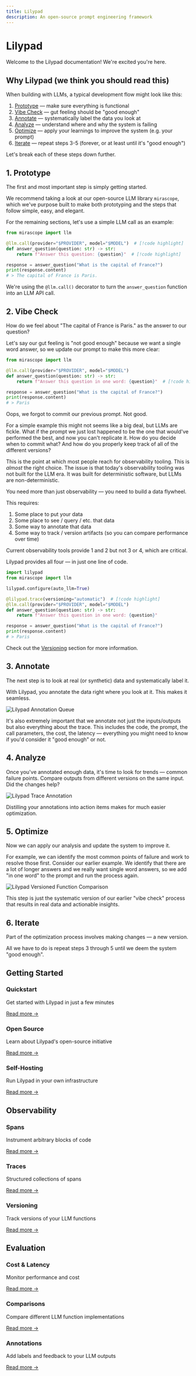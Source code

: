 ```yaml
---
title: Lilypad
description: An open-source prompt engineering framework
---
```


# Lilypad

Welcome to the Lilypad documentation! We're excited you're here.

## Why Lilypad (we think you should read this)

When building with LLMs, a typical development flow might look like this:

1. [Prototype](#1-prototype) — make sure everything is functional
2. [Vibe Check](#2-vibe-check) — gut feeling should be "good enough"
3. [Annotate](#3-annotate) — systematically label the data you look at
4. [Analyze](#4-analyze) — understand where and why the system is failing
5. [Optimize](#5-optimize) — apply your learnings to improve the system (e.g. your prompt)
6. [Iterate](#6-iterate) — repeat steps 3-5 (forever, or at least until it's "good enough")

Let's break each of these steps down further.

## 1. Prototype

The first and most important step is simply getting started.

We recommend taking a look at our open-source LLM library `mirascope`, which we've purpose built to make both prototyping and the steps that follow simple, easy, and elegant.

For the remaining sections, let's use a simple LLM call as an example:

```python
from mirascope import llm

@llm.call(provider="$PROVIDER", model="$MODEL")  # [!code highlight]
def answer_question(question: str) -> str:
    return f"Answer this question: {question}"  # [!code highlight]

response = answer_question("What is the capital of France?")
print(response.content)
# > The capital of France is Paris.
```

We're using the `@llm.call()` decorator to turn the `answer_question` function into an LLM API call.

## 2. Vibe Check

How do we feel about "The capital of France is Paris." as the answer to our question?

Let's say our gut feeling is "not good enough" because we want a single word answer, so we update our prompt to make this more clear:

```python
from mirascope import llm

@llm.call(provider="$PROVIDER", model="$MODEL")
def answer_question(question: str) -> str:
    return f"Answer this question in one word: {question}"  # [!code highlight]

response = answer_question("What is the capital of France?")
print(response.content)
# > Paris
```

Oops, we forgot to commit our previous prompt. Not good.

For a simple example this might not seems like a big deal, but LLMs are fickle. What if the prompt we just lost happened to be the one that would've performed the best, and now you can't replicate it. How do you decide when to commit what? And how do you properly keep track of all of the different versions?

This is the point at which most people reach for observability tooling. This is *almost* the right choice. The issue is that today's observability tooling was not built for the LLM era. It was built for deterministic software, but LLMs are non-deterministic.

You need more than just observability — you need to build a data flywheel.

This requires:

1. Some place to put your data
2. Some place to see / query / etc. that data
3. Some way to annotate that data
4. Some way to track / version artifacts (so you can compare performance over time)

Current observability tools provide 1 and 2 but not 3 or 4, which are critical.

Lilypad provides all four — in just one line of code.

```python {6}
import lilypad
from mirascope import llm

lilypad.configure(auto_llm=True)

@lilypad.trace(versioning="automatic")  # [!code highlight]
@llm.call(provider="$PROVIDER", model="$MODEL")
def answer_question(question: str) -> str:
    return f"Answer this question in one word: {question}"

response = answer_question("What is the capital of France?")
print(response.content)
# > Paris
```

Check out the [Versioning](./observability/versioning.mdx) section for more information.

## 3. Annotate

The next step is to look at real (or synthetic) data and systematically label it.

With Lilypad, you annotate the data right where you look at it. This makes it seamless.

![Lilypad Annotation Queue](/assets/docs/lilypad/welcome/annotation-queue.png)

It's also extremely important that we annotate not just the inputs/outputs but also everything about the trace. This includes the code, the prompt, the call parameters, the cost, the latency — everything you might need to know if you'd consider it "good enough" or not.

## 4. Analyze

Once you've annotated enough data, it's time to look for trends — common failure points. Compare outputs from different versions on the same input. Did the changes help?

![Lilypad Trace Annotation](/assets/docs/lilypad/welcome/trace-annotation.png)

Distilling your annotations into action items makes for much easier optimization.

## 5. Optimize

Now we can apply our analysis and update the system to improve it.

For example, we can identify the most common points of failure and work to resolve those first. Consider our earlier example. We identify that there are a lot of longer answers and we really want single word answers, so we add "in one word" to the prompt and run the process again.

![Lilypad Versioned Function Comparison](/assets/docs/lilypad/welcome/optimization-comparison.png)

This step is just the systematic version of our earlier "vibe check" process that results in real data and actionable insights.

## 6. Iterate

Part of the optimization process involves making changes — a new version.

All we have to do is repeat steps 3 through 5 until we deem the system "good enough".

## Getting Started

<div className="grid grid-cols-1 md:grid-cols-2 lg:grid-cols-3 gap-4 my-6">
  <div className="border rounded-lg p-4 shadow-sm">
    <h3 className="text-lg font-medium mb-2"><Icon name="rocket" className="inline mr-2" /> Quickstart</h3>
    <p className="mb-3">Get started with Lilypad in just a few minutes</p>
    <a href="/docs/lilypad/getting-started/quickstart" className="text-primary hover:underline">Read more →</a>
  </div>
  
  <div className="border rounded-lg p-4 shadow-sm">
    <h3 className="text-lg font-medium mb-2"><Icon name="check-circle" className="inline mr-2" /> Open Source</h3>
    <p className="mb-3">Learn about Lilypad's open-source initiative</p>
    <a href="/docs/lilypad/getting-started/open-source" className="text-primary hover:underline">Read more →</a>
  </div>

  <div className="border rounded-lg p-4 shadow-sm">
    <h3 className="text-lg font-medium mb-2"><Icon name="globe" className="inline mr-2" /> Self-Hosting</h3>
    <p className="mb-3">Run Lilypad in your own infrastructure</p>
    <a href="/docs/lilypad/getting-started/self-hosting" className="text-primary hover:underline">Read more →</a>
  </div>
</div>

## Observability

<div className="grid grid-cols-1 md:grid-cols-2 lg:grid-cols-3 gap-4 my-6">
  <div className="border rounded-lg p-4 shadow-sm">
    <h3 className="text-lg font-medium mb-2"><Icon name="bolt" className="inline mr-2" /> Spans</h3>
    <p className="mb-3">Instrument arbitrary blocks of code</p>
    <a href="/docs/lilypad/observability/spans" className="text-primary hover:underline">Read more →</a>
  </div>
  
  <div className="border rounded-lg p-4 shadow-sm">
    <h3 className="text-lg font-medium mb-2"><Icon name="search" className="inline mr-2" /> Traces</h3>
    <p className="mb-3">Structured collections of spans</p>
    <a href="/docs/lilypad/observability/traces" className="text-primary hover:underline">Read more →</a>
  </div>
  
  <div className="border rounded-lg p-4 shadow-sm">
    <h3 className="text-lg font-medium mb-2"><Icon name="book-open" className="inline mr-2" /> Versioning</h3>
    <p className="mb-3">Track versions of your LLM functions</p>
    <a href="/docs/lilypad/observability/versioning" className="text-primary hover:underline">Read more →</a>
  </div>
</div>

## Evaluation

<div className="grid grid-cols-1 md:grid-cols-2 lg:grid-cols-3 gap-4 my-6">
  <div className="border rounded-lg p-4 shadow-sm">
    <h3 className="text-lg font-medium mb-2"><Icon name="dollar-sign" className="inline mr-2" /> Cost & Latency</h3>
    <p className="mb-3">Monitor performance and cost</p>
    <a href="/docs/lilypad/evaluation/cost-and-latency-tracking" className="text-primary hover:underline">Read more →</a>
  </div>
  
  <div className="border rounded-lg p-4 shadow-sm">
    <h3 className="text-lg font-medium mb-2"><Icon name="bar-chart" className="inline mr-2" /> Comparisons</h3>
    <p className="mb-3">Compare different LLM function implementations</p>
    <a href="/docs/lilypad/evaluation/comparisons" className="text-primary hover:underline">Read more →</a>
  </div>
  
  <div className="border rounded-lg p-4 shadow-sm">
    <h3 className="text-lg font-medium mb-2"><Icon name="edit" className="inline mr-2" /> Annotations</h3>
    <p className="mb-3">Add labels and feedback to your LLM outputs</p>
    <a href="/docs/lilypad/evaluation/annotations" className="text-primary hover:underline">Read more →</a>
  </div>
</div>

